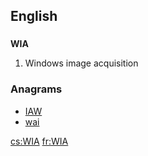 {{also|wia}}
==English==

==={{initialism-old|en}}===
'''WIA'''

# {{context|computing}} Windows image acquisition

===Anagrams===
* [[IAW#English|IAW]]
* [[wai#English|wai]]

[[cs:WIA]]
[[fr:WIA]]